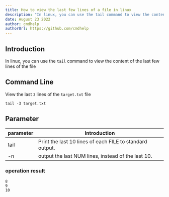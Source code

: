 ```yaml
---
title: How to view the last few lines of a file in linux
description: "In linux, you can use the tail command to view the content of the last few lines of the file"
date: August 23 2022
author: cmdhelp
authorUrl: https://github.com/cmdhelp
---
```

## Introduction
In linux, you can use the `tail` command to view the content of the last few lines of the file
## Command Line
View the last `3` lines of the `target.txt` file
```linux
tail -3 target.txt
```
## Parameter
| parameter | Introduction                                                               |
| --------- | -------------------------------------------------------------------------- |
| tail   |Print the last 10 lines of each FILE to standard output.|
| -n   |output the last NUM lines, instead of the last 10.|
###  operation result
```
8
9
10
```
